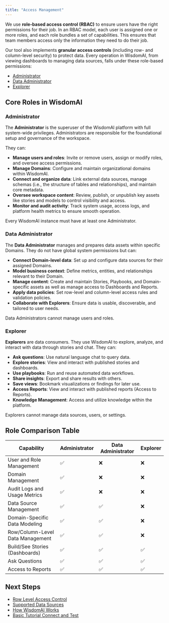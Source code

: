 ```yaml
---
title: "Access Management"
---
```


We use **role-based access control (RBAC)** to ensure users have the right permissions for their job. In an RBAC model, each user is assigned one or more roles, and each role bundles a set of capabilities. This ensures that team members access only the information they need to do their job.

Our tool also implements **granular access controls** (including row- and column-level security) to protect data. Every operation in WisdomAI, from viewing dashboards to managing data sources, falls under these role-based permissions:

- [Administrator](#administrator)
- [Data Administrator](#data-administrator)
- [Explorer](#explorer)

## Core Roles in WisdomAI

### Administrator

The **Administrator** is the superuser of the WisdomAI platform with full system-wide privileges. Administrators are responsible for the foundational setup and governance of the workspace.

They can:

- **Manage users and roles**: Invite or remove users, assign or modify roles, and oversee access permissions.
- **Manage Domains**: Configure and maintain organizational domains within WisdomAI.
- **Connect and organize data**: Link external data sources, manage schemas (i.e., the structure of tables and relationships), and maintain core metadata.
- **Oversee workspace content**: Review, publish, or unpublish key assets like stories and models to control visibility and access.
- **Monitor and audit activity**: Track system usage, access logs, and platform health metrics to ensure smooth operation.

<Info>
  Every WisdomAI instance must have at least one Administrator.
</Info>

### Data Administrator

The **Data Administrator** manages and prepares data assets within specific Domains. They do not have global system permissions but can:

- **Connect Domain-level data**: Set up and configure data sources for their assigned Domains.
- **Model business context**: Define metrics, entities, and relationships relevant to their Domain.
- **Manage content**: Create and maintain Stories, Playbooks, and Domain-specific assets as well as manage access to Dashboards and Reports.
- **Apply data policies**: Set row-level and column-level access rules and validation policies.
- **Collaborate with Explorers**: Ensure data is usable, discoverable, and tailored to user needs.

<Info>
  Data Administrators cannot manage users and roles.
</Info>

### Explorer

**Explorers** are data consumers. They use WisdomAI to explore, analyze, and interact with data through stories and chat. They can:

- **Ask questions**: Use natural language chat to query data.
- **Explore stories**: View and interact with published stories and dashboards.
- **Use playbooks**: Run and reuse automated data workflows.
- **Share insights**: Export and share results with others.
- **Save views**: Bookmark visualizations or findings for later use.
- **Access Reports**: View and interact with published reports (Access to Reports).
- **Knowledge Management**: Access and utilize knowledge within the platform.

<Info>
  Explorers cannot manage data sources, users, or settings.
</Info>

## Role Comparison Table

| Capability                       | Administrator | Data Administrator | Explorer |
| -------------------------------- | ------------- | ------------------ | -------- |
| User and Role Management         | ✅             | ❌                  | ❌        |
| Domain Management                | ✅             | ❌                  | ❌        |
| Audit Logs and Usage Metrics     | ✅             | ❌                  | ❌        |
| Data Source Management           | ✅             | ✅                  | ❌        |
| Domain-Specific Data Modeling    | ✅             | ✅                  | ❌        |
| Row/Column-Level Data Management | ✅             | ✅                  | ❌        |
| Build/See Stories (Dashboards)   | ✅             | ✅                  | ✅        |
| Ask Questions                    | ✅             | ✅                  | ✅        |
| Access to Reports                | ✅             | ✅                  | ✅        |

## Next Steps

- [Row Level Access Control](/manage-account/access-management/row-level-access-control)
- [Supported Data Sources](/getting-started/supported-data-sources)
- [How WisdomAI Works](/getting-started/how-wisdom-ai-works)
- [Basic Tutorial Connect and Test](/setting-up-wisdom-ai/basic-tutorial-connect-and-test)